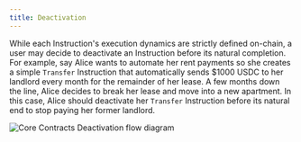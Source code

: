 ```yaml
---
title: Deactivation
---
```


While each Instruction's execution dynamics are strictly defined on-chain, a user may decide to deactivate an Instruction before its natural completion. For example, say Alice wants to automate her rent payments so she creates a simple `Transfer` Instruction that automatically sends $1000 USDC to her landlord every month for the remainder of her lease. A few months down the line, Alice decides to break her lease and move into a new apartment. In this case, Alice should deactivate her `Transfer` Instruction before its natural end to stop paying her former landlord.

![Core Contracts Deactivation flow diagram](/images/core-contracts-deactivation.png)